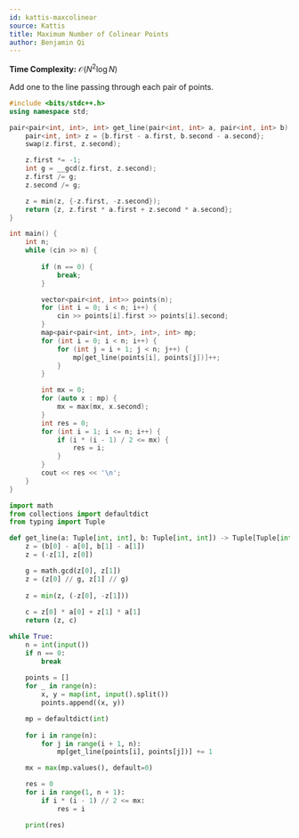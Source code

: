 ```yaml
---
id: kattis-maxcolinear
source: Kattis
title: Maximum Number of Colinear Points
author: Benjamin Qi
---
```


**Time Complexity:** $\mathcal{O}(N^2\log N)$

Add one to the line passing through each pair of points.

<LanguageSection>
<CPPSection>

```cpp
#include <bits/stdc++.h>
using namespace std;

pair<pair<int, int>, int> get_line(pair<int, int> a, pair<int, int> b) {
    pair<int, int> z = {b.first - a.first, b.second - a.second};
    swap(z.first, z.second);

    z.first *= -1;
    int g = __gcd(z.first, z.second);
    z.first /= g;
    z.second /= g;

    z = min(z, {-z.first, -z.second});
    return {z, z.first * a.first + z.second * a.second};
}

int main() {
    int n;
    while (cin >> n) {
        
        if (n == 0) {
            break;
        }

        vector<pair<int, int>> points(n);
        for (int i = 0; i < n; i++) {
            cin >> points[i].first >> points[i].second;
        }
        map<pair<pair<int, int>, int>, int> mp;
        for (int i = 0; i < n; i++) {
            for (int j = i + 1; j < n; j++) {
                mp[get_line(points[i], points[j])]++;
            }
        }

        int mx = 0;
        for (auto x : mp) {
            mx = max(mx, x.second);
        }
        int res = 0;
        for (int i = 1; i <= n; i++) {
            if (i * (i - 1) / 2 <= mx) {
                res = i;
            }
        }
        cout << res << '\n';
    }
}
```

</CPPSection>
<PySection>

```py
import math
from collections import defaultdict
from typing import Tuple

def get_line(a: Tuple[int, int], b: Tuple[int, int]) -> Tuple[Tuple[int, int], int]:
    z = (b[0] - a[0], b[1] - a[1])
    z = (-z[1], z[0])

    g = math.gcd(z[0], z[1])
    z = (z[0] // g, z[1] // g)
    
    z = min(z, (-z[0], -z[1]))
    
    c = z[0] * a[0] + z[1] * a[1]
    return (z, c)

while True:
    n = int(input())
    if n == 0:
        break
        
    points = []
    for _ in range(n):
        x, y = map(int, input().split())
        points.append((x, y))

    mp = defaultdict(int)
    
    for i in range(n):
        for j in range(i + 1, n):
            mp[get_line(points[i], points[j])] += 1

    mx = max(mp.values(), default=0)

    res = 0
    for i in range(1, n + 1):
        if i * (i - 1) // 2 <= mx:
            res = i

    print(res)
```

</PySection>
</LanguageSection>
